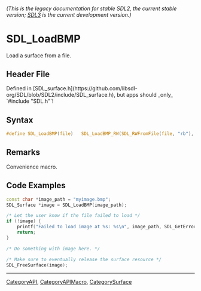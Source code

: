 ====== (This is the legacy documentation for stable SDL2, the current stable version; [https://wiki.libsdl.org/SDL3/ SDL3] is the current development version.) ======
= SDL_LoadBMP =

Load a surface from a file.

== Header File ==

Defined in [SDL_surface.h](https://github.com/libsdl-org/SDL/blob/SDL2/include/SDL_surface.h), but apps should _only_ `#include "SDL.h"`!

== Syntax ==

<syntaxhighlight lang='c'>
#define SDL_LoadBMP(file)   SDL_LoadBMP_RW(SDL_RWFromFile(file, "rb"), 1)</syntaxhighlight>

== Remarks ==

Convenience macro.

== Code Examples ==

<syntaxhighlight lang='c++'>
const char *image_path = "myimage.bmp";
SDL_Surface *image = SDL_LoadBMP(image_path);

/* Let the user know if the file failed to load */
if (!image) {
    printf("Failed to load image at %s: %s\n", image_path, SDL_GetError());
    return;
}

/* Do something with image here. */

/* Make sure to eventually release the surface resource */
SDL_FreeSurface(image);
</syntaxhighlight>

----
[[CategoryAPI]], [[CategoryAPIMacro]], [[CategorySurface]]


